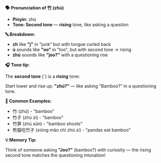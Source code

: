 **🗣️ Pronunciation of 竹 (zhú)**

- **Pinyin:** zhú
- **Tone: Second tone** — **rising** tone, like asking a question

**🔤 Breakdown:**

- **zh** like **"j"** in "junk" but with tongue curled back
- **ú** sounds like **"oo"** in "too", but with second tone → rising
- **zhú** sounds like **"joo?"** with a questioning rise

**🎧 Tone tip:**

The **second tone** (ˊ) is a **rising** tone:

Start lower and rise up: **"zhú?"** — like asking "Bamboo?" in a questioning tone.

**📝 Common Examples:**

- 竹 (zhú) - "bamboo"
- 竹子 (zhú zi) - "bamboo"
- 竹笋 (zhú sǔn) - "bamboo shoots"
- 熊猫吃竹子 (xióng māo chī zhú zi) - "pandas eat bamboo"

**💡 Memory Tip:**

Think of someone asking **"Joo?"** (bamboo?) with curiosity — the rising second tone matches the
questioning intonation!

